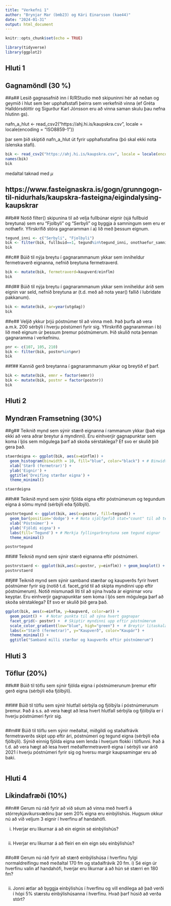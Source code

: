 ```yaml
---
title: "Verkefni 1"
author: "Brynjar Mar (bmb23) og Kári Einarsson (kae44)" 
date: "2024-01-31"
output: html_document
---
```


```r
knitr::opts_chunk$set(echo = TRUE)
```

```r
library(tidyverse)
library(ggplot2)
```

## Hluti 1 
## Gagnamöndl (30 %)


##a##
Lesið gagnasafnið inn í R/RStudio með skipuninni hér að neðan og geymið í hlut sem ber upphafsstafi þeirra sem verkefnið vinna (ef Gréta Halldórsdóttir og Sigurður Karl Jónsson eru að vinna saman skulu þau nefna hlutinn gs).

nafn_a_hlut <- read_csv2("https://ahj.hi.is/kaupskra.csv", locale = locale(encoding = "ISO8859-1"))

þar sem þið skiptið nafn_a_hlut út fyrir upphafsstafina (þó skal ekki nota íslenska stafi).
```r
bik <- read_csv2("https://ahj.hi.is/kaupskra.csv", locale = locale(encoding = "ISO8859-1"))
names(bik)
bik
```
medaltal taknad med $\mu$

## https://www.fasteignaskra.is/gogn/grunngogn-til-nidurhals/kaupskra-fasteigna/eigindalysing-kaupskrar

##b##
Notið filter() skipunina til að velja fullbúnar eignir (sjá fullbuid breytuna) sem eru "Fjolbyli" og "Serbyli" og byggja á  samningum sem eru er nothæfir. Yfirskrifið stóra gagnaramman í a) lið með þessum eignum.
```r
tegund_inni <- c("Serbyli", "Fjolbyli")
bik <- filter(bik, fullbuid==1, tegund%in%tegund_inni, onothaefur_samningur==0)
bik
```



##c##
Búið til nýja breytu í gagnarammanum ykkar sem inniheldur fermetraverð eignanna, nefnið breytuna fermetraverd.
```r
bik <- mutate(bik, fermetraverd=kaupverd/einflm)
bik
```

##d##
Búið til nýja breytu í gagnarammanum ykkar sem inniheldur árið sem eignin var seld, nefnið breytuna ar (t.d. með að nota year() fallið í lubridate pakkanum).
```r
bik <- mutate(bik, ar=year(utgdag))
bik
```

##e##
Veljið ykkur þrjú póstnúmer til að vinna með. Það þurfa að vera a.m.k. 200 sérbýli í hverju póstúmeri fyrir sig. Yfirskrifið gagnaramman í b) lið með eignum úr þessum þremur póstnúmerum. Þið skulið nota þennan gagnaramma í verkefninu.
```r
pnr <- c(107, 105, 210)
bik <- filter(bik, postnr%in%pnr)
bik
```

##f##
Kannið gerð breytanna í gagnarammanum ykkar og breytið ef þarf.  
```r
bik <- mutate(bik, emnr = factor(emnr))
bik <- mutate(bik, postnr = factor(postnr))
bik
```



## Hluti 2 
## Myndræn Framsetning (30%)

##g##
Teiknið mynd sem sýnir stærð eignanna í rammanum ykkar (það eiga ekki að vera aðrar breytur á myndinni). Eru einhverjir gagnapunktar sem koma í ljós sem mögulega þarf að skoða sérstaklega? Ef svo er skulið þið gera það.
```r
staerdeigna <- ggplot(bik, aes(x=einflm)) +
  geom_histogram(binwidth = 10, fill="blue", color="black") + # Binwidth gæti þurft aðlögun
  xlab('Stærð (fermetrar)') +
  ylab('Eignir') +
  ggtitle('Dreifing stærðar eigna') +
  theme_minimal()

staerdeigna
```

##h##
Teiknið mynd sem sýnir fjölda eigna eftir póstnúmerum og tegundum eigna á sömu mynd (sérbýli eða fjölbýli).
```r
postnrtegund <- ggplot(bik, aes(x=postnr, fill=tegund)) +
  geom_bar(position='dodge') + # Nota sjálfgefið stat="count" til að telja tilvik
  xlab('Póstnúmer') +
  ylab('Fjöldi eigna') +
  labs(fill='Tegund') + # Merkja fyllingarbreytuna sem tegund eignar
  theme_minimal()

postnrtegund
```




##i##
Teiknið mynd sem sýnir stærð eignanna eftir póstnúmeri. 
```r
postnrstaerd <- ggplot(bik,aes(x=postnr, y=einflm)) + geom_boxplot() + xlab('postnr') + ylab('stærð')
postnrstaerd
```



##j##
Teiknið mynd sem sýnir samband stærðar og kaupverðs fyrir hvert póstnúmer fyrir sig (notið t.d. facet_grid til að skipta myndinni upp eftir póstnúmerum). Notið mismunadi liti til að sýna hvaða ár eignirnar voru keyptar. Eru einhverjir gagnapunktar sem koma í ljós sem mögulega þarf að skoða sérstaklega? Ef svo er skulið þið gera það. 
```r

ggplot(bik, aes(x=einflm, y=kaupverd, color=ar)) +
  geom_point() +  # Notar punkta til að sýna hvert gagnapar
  facet_grid(~ postnr) +  # Skiptir myndinni upp eftir póstnúmerum
  scale_color_gradient(low="blue", high="green") +  # Breytir litaskala fyrir kaupár
  labs(x="Stærð (fermetrar)", y="Kaupverð", color="Kaupár") +
  theme_minimal() +
  ggtitle("Samband milli stærðar og kaupverðs eftir póstnúmerum")

```


## Hluti 3
## Töflur (20%)

##k##
Búið til töflu sem sýnir fjölda eigna í póstnúmerunum þremur eftir gerð eigna (sérbýli eða fjölbýli).
```r

```





##l##
Búið til töflu sem sýnir hlutfall sérbýla og fjölbýla í póstnúmerunum þremur. Það á s.s. að vera hægt að lesa hvert hlutfall sérbýla og fjölbýla er í hverju póstnúmeri fyrir sig. 
```r

```



##m##
Búið til töflu sem sýnir meðaltal, miðgildi og staðalfrávik fermetraverðs skipt upp eftir ári, póstnúmeri og tegund eigna (sérbýli eða fjölbýli). Sýnið einnig fjölda eigna sem lenda í hverjum flokki í töflunni. Það á t.d. að vera hægt að lesa hvert meðalfermetraverð eigna í sérbýli var árið 2021 í hverju póstnúmeri fyrir sig og hversu margir kaupsamingar eru að baki. 
```r

```


## Hluti 4
## Líkindafræði (10%)

##n##
Gerum nú ráð fyrir að við séum að vinna með hverfi á stórreykjavíkursvæðinu þar sem 20% eigna eru einbýlishús. Hugsum okkur nú að við veljum 3 eignir í hverfinu af handahófi.

i) Hverjar eru líkurnar á að ein eignin sé einbýlishús? 
```r

```

ii) Hverjar eru líkurnar á að fleiri en ein eign séu einbýlishús?
```r

```



##o##
Gerum nú ráð fyrir að stærð einbýlishúsa í hverfinu fylgi normaldreifingu með meðaltal 170 fm og staðalfrávik 20 fm. 
i) Sé eign úr hverfinu valin af handahófi, hverjar eru líkurnar á að hún sé stærri en 180 fm?
```r

```

ii) Jonni ætlar að byggja einbýlishús í hverfinu og vill endilega að það verði í hópi 5% stærstu einbýlishúsanna í hverfinu. Hvað þarf húsið að verða stórt?
```r

```



